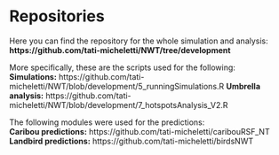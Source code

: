 # Repositories

Here you can find the repository for the whole simulation and analysis: **https://github.com/tati-micheletti/NWT/tree/development**

More specifically, these are the scripts used for the following:  
**Simulations:** https://github.com/tati-micheletti/NWT/blob/development/5_runningSimulations.R
**Umbrella analysis:** https://github.com/tati-micheletti/NWT/blob/development/7_hotspotsAnalysis_V2.R

The following modules were used for the predictions:  
**Caribou predictions:** https://github.com/tati-micheletti/caribouRSF_NT
**Landbird predictions:** https://github.com/tati-micheletti/birdsNWT


